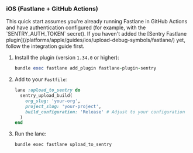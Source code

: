 ### iOS (Fastlane + GitHub Actions)

<Alert level="info">
  This quick start assumes you're already running Fastlane in GitHub Actions and have authentication configured (for example, with the `SENTRY_AUTH_TOKEN` secret). If you haven't added the [Sentry Fastlane plugin](/platforms/apple/guides/ios/upload-debug-symbols/fastlane/) yet, follow the integration guide first.
</Alert>

1. Install the plugin (version `1.34.0` or higher):

   ```ruby
   bundle exec fastlane add_plugin fastlane-plugin-sentry
   ```

2. Add to your `Fastfile`:

   ```ruby {filename:Fastfile}
   lane :upload_to_sentry do
     sentry_upload_build(
       org_slug: 'your-org',
       project_slug: 'your-project',
       build_configuration: 'Release' # Adjust to your configuration
     )
   end
   ```

3. Run the lane:

   ```bash
   bundle exec fastlane upload_to_sentry
   ```
